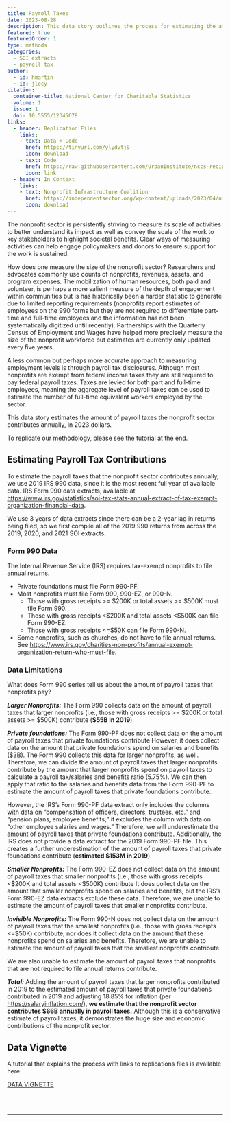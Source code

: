 ```yaml
---
title: Payroll Taxes
date: 2023-08-28
description: This data story outlines the process for estimating the amount of payroll taxes nonprofits pay annually.
featured: true
featuredOrder: 1
type: methods
categories:
  - SOI extracts
  - payroll tax
author:
  - id: hmartin
  - id: jlecy
citation: 
  container-title: National Center for Charitable Statistics
  volume: 1
  issue: 1
  doi: 10.5555/12345678
links:
  - header: Replication Files
    links:  
    - text: Data + Code
      href: https://tinyurl.com/ylydvtj9
      icon: download
    - text: Code
      href: https://raw.githubusercontent.com/UrbanInstitute/nccs-recipes/main/vignettes/payroll.R
      icon: link
  - header: In Context 
    links:
    - text: Nonprofit Infrastructure Coalition 
      href: https://independentsector.org/wp-content/uploads/2023/04/nic-agenda-2023.pdf
      icon: download
---
```




The nonprofit sector is persistently striving to measure its scale of activities to better understand its impact as well as convey the scale of the work to key stakeholders to highlight societal benefits. Clear ways of measuring activities can help engage policymakers and donors to ensure support for the work is sustained.

How does one measure the size of the nonprofit sector? Researchers and advocates commonly use counts of nonprofits, revenues, assets, and program expenses. The mobilization of human resources, both paid and volunteer, is perhaps a more salient measure of the depth of engagement within communities but is has historically been a harder statistic to generate due to limited reporting requirements (nonprofits report estimates of employees on the 990 forms but they are not required to differentiate part-time and full-time employees and the information has not been systematically digitized until recently). Partnerships with the Quarterly Census of Employment and Wages have helped more precisely measure the size of the nonprofit workforce but estimates are currently only updated every five years. 

A less common but perhaps more accurate approach to measuring employment levels is through payroll tax disclosures. Although most nonprofits are exempt from federal income taxes they are still required to pay federal payroll taxes. Taxes are levied for both part and full-time employees, meaning the aggregate level of payroll taxes can be used to estimate the number of full-time equivalent workers employed by the sector.  

This data story estimates the amount of payroll taxes the nonprofit sector contributes annually, in 2023 dollars.

To replicate our methodology, please see the tutorial at the end.

## Estimating Payroll Tax Contributions

To estimate the payroll taxes that the nonprofit sector contributes annually, we use 2019 IRS 990 data, since it is the most recent full year of available data. IRS Form 990 data extracts, available at <https://www.irs.gov/statistics/soi-tax-stats-annual-extract-of-tax-exempt-organization-financial-data>. 

We use 3 years of data extracts since there can be a 2-year lag in returns being filed, so we first compile all of the 2019 990 returns from across the 2019, 2020, and 2021 SOI extracts. 

### Form 990 Data

The Internal Revenue Service (IRS) requires tax-exempt nonprofits to file annual returns.

* Private foundations must file Form 990-PF.
* Most nonprofits must file Form 990, 990-EZ, or 990-N.
    + Those with gross receipts >= $200K or total assets >= $500K must file Form 990.
    + Those with gross receipts <$200K and total assets <$500K can file Form 990-EZ.
    + Those with gross receipts <=$50K can file Form 990-N.
* Some nonprofits, such as churches, do not have to file annual returns. See <https://www.irs.gov/charities-non-profits/annual-exempt-organization-return-who-must-file>.

### Data Limitations 

What does Form 990 series tell us about the amount of payroll taxes that nonprofits pay?

***Larger Nonprofits:*** The Form 990 collects data on the amount of payroll taxes that larger nonprofits (i.e., those with gross receipts >= $200K or total assets >= $500K) contribute (**$55B in 2019**).

***Private foundations:*** The Form 990-PF does not collect data on the amount of payroll taxes that private foundations contribute However, it does collect data on the amount that private foundations spend on salaries and benefits ($3B). The Form 990 collects this data for larger nonprofits, as well. Therefore, we can divide the amount of payroll taxes that larger nonprofits contribute by the amount that larger nonprofits spend on payroll taxes to calculate a payroll tax/salaries and benefits ratio (5.75%). We can then apply that ratio to the salaries and benefits data from the Form 990-PF to estimate the amount of payroll taxes that private foundations contribute.

However, the IRS's Form 990-PF data extract only includes the columns with data on "compensation of officers, directors, trustees, etc." and "pension plans, employee benefits;" it excludes the column with data on "other employee salaries and wages." Therefore, we will underestimate the amount of payroll taxes that private foundations contribute. Additionally, the IRS does not provide a data extract for the 2019 Form 990-PF file. This creates a further underestimation of the amount of payroll taxes that private foundations contribute (**estimated $153M in 2019**).

***Smaller Nonprofits:*** The Form 990-EZ does not collect data on the amount of payroll taxes that smaller nonprofits (i.e., those with gross receipts <$200K and total assets <$500K) contribute It does collect data on the amount that smaller nonprofits spend on salaries and benefits, but the IRS's Form 990-EZ data extracts exclude these data. Therefore, we are unable to estimate the amount of payroll taxes that smaller nonprofits contribute.

***Invisible Nonprofits:*** The Form 990-N does not collect data on the amount of payroll taxes that the smallest nonprofits (i.e., those with gross receipts <=$50K) contribute, nor does it collect data on the amount that these nonprofits spend on salaries and benefits. Therefore, we are unable to estimate the amount of payroll taxes that the smallest nonprofits contribute.

We are also unable to estimate the amount of payroll taxes that nonprofits that are not required to file annual returns contribute.

***Total:*** Adding the amount of payroll taxes that larger nonprofits contributed in 2019 to the estimated amount of payroll taxes that private foundations contributed in 2019 and adjusting 18.85% for inflation (per <https://salaryinflation.com/>), **we estimate that the nonprofit sector contributes $66B annually in payroll taxes.** Although this is a conservative estimate of payroll taxes, it demonstrates the huge size and economic contributions of the nonprofit sector.

## Data Vignette 

A tutorial that explains the process with links to replications files is available here: 


<a class="btn -tertiary " href="https://urbaninstitute.github.io/nccs-recipes/vignettes/payroll.html"> DATA VIGNETTE </a>


<br>
<br>
<hr>
<br>
<br>





